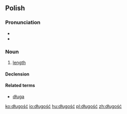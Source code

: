 ==Polish==

===Pronunciation===
* {{audio|Pl-długość.ogg|audio}}
* {{IPA|[ˈdwugɔɕt͡ɕ]|lang=pl}}

===Noun===
{{infl|pl|noun|g=f}}

# [[length]]

====Declension====
{{pl-decl-noun-ść|długoś}}

====Related terms====
* [[długa]]

[[ko:długość]]
[[io:długość]]
[[hu:długość]]
[[pl:długość]]
[[zh:długość]]